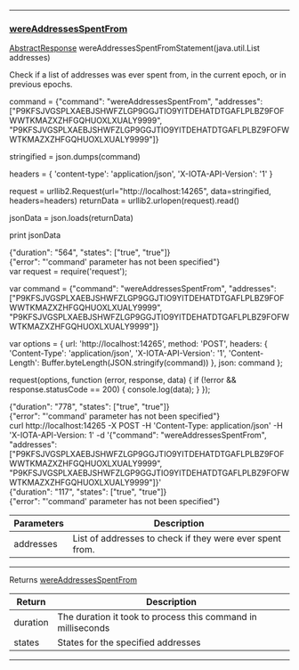 
---
### [wereAddressesSpentFrom](https://github.com/iotaledger/iri/blob/dev/src/main/java/com/iota/iri/service/API.java#L378)
 [AbstractResponse](/javadoc/com/iota/iri/service/dto/abstractresponse/) wereAddressesSpentFromStatement(java.util.List addresses)

Check if a list of addresses was ever spent from, in the current epoch, or in previous epochs.

<Tabs> 

<Tab language="Python">

<Section type="request">

command = {"command": "wereAddressesSpentFrom", "addresses": ["P9KFSJVGSPLXAEBJSHWFZLGP9GGJTIO9YITDEHATDTGAFLPLBZ9FOFWWTKMAZXZHFGQHUOXLXUALY9999", "P9KFSJVGSPLXAEBJSHWFZLGP9GGJTIO9YITDEHATDTGAFLPLBZ9FOFWWTKMAZXZHFGQHUOXLXUALY9999"]}

stringified = json.dumps(command)

headers = {
    'content-type': 'application/json',
    'X-IOTA-API-Version': '1'
}

request = urllib2.Request(url="http://localhost:14265", data=stringified, headers=headers)
returnData = urllib2.urlopen(request).read()

jsonData = json.loads(returnData)

print jsonData
</Section>

<Section type="response">
{"duration": "564", "states": ["true", "true"]}
</Section>

<Section type="error">
{"error": "'command' parameter has not been specified"}
</Section>

<Tab language="NodeJS">

<Section type="request">
var request = require('request');

var command = {"command": "wereAddressesSpentFrom", "addresses": ["P9KFSJVGSPLXAEBJSHWFZLGP9GGJTIO9YITDEHATDTGAFLPLBZ9FOFWWTKMAZXZHFGQHUOXLXUALY9999", "P9KFSJVGSPLXAEBJSHWFZLGP9GGJTIO9YITDEHATDTGAFLPLBZ9FOFWWTKMAZXZHFGQHUOXLXUALY9999"]}

var options = {
  url: 'http://localhost:14265',
  method: 'POST',
  headers: {
    'Content-Type': 'application/json',
		'X-IOTA-API-Version': '1',
    'Content-Length': Buffer.byteLength(JSON.stringify(command))
  },
  json: command
};

request(options, function (error, response, data) {
  if (!error && response.statusCode == 200) {
    console.log(data);
  }
});
</Section>

<Section type="response">
{"duration": "778", "states": ["true", "true"]}
</Section>

<Section type="error">
{"error": "'command' parameter has not been specified"}
</Section>

<Tab language="cURL">

<Section type="request">
curl http://localhost:14265 
-X POST 
-H 'Content-Type: application/json' 
-H 'X-IOTA-API-Version: 1' 
-d '{"command": "wereAddressesSpentFrom", "addresses": ["P9KFSJVGSPLXAEBJSHWFZLGP9GGJTIO9YITDEHATDTGAFLPLBZ9FOFWWTKMAZXZHFGQHUOXLXUALY9999", "P9KFSJVGSPLXAEBJSHWFZLGP9GGJTIO9YITDEHATDTGAFLPLBZ9FOFWWTKMAZXZHFGQHUOXLXUALY9999"]}'
</Section>

<Section type="response">
{"duration": "117", "states": ["true", "true"]}
</Section>

<Section type="error">
{"error": "'command' parameter has not been specified"}
</Section>
</Tabs<



***
	
|Parameters | Description |
|--|--|
| addresses | List of addresses to check if they were ever spent from. |

***

Returns [wereAddressesSpentFrom](/javadoc/com/iota/iri/service/dto/wereaddressesspentfrom/)

|Return | Description |
|--|--|
| duration | The duration it took to process this command in milliseconds |
| states | States for the specified addresses |
***